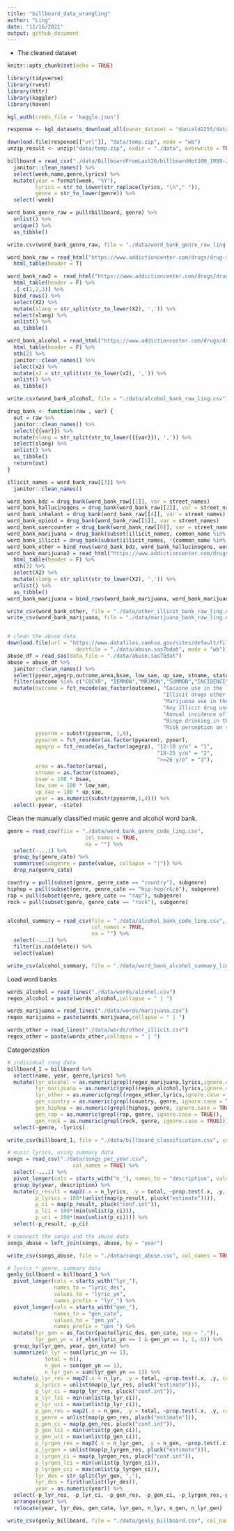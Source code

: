 ```yaml
---
title: "billboard_data_wrangling"
author: "Ling"
date: "11/16/2021"
output: github_document
---
```


- The cleaned dataset

```r
knitr::opts_chunk$set(echo = TRUE)

library(tidyverse)
library(rvest)
library(httr)
library(kaggler)
library(haven)

kgl_auth(creds_file = 'kaggle.json')

response <- kgl_datasets_download_all(owner_dataset = "danield2255/data-on-songs-from-billboard-19992019")

download.file(response[["url"]], "data/temp.zip", mode = "wb")
unzip_result <- unzip("data/temp.zip", exdir = "./data", overwrite = TRUE)

billboard = read_csv("./data/BillboardFromLast20/billboardHot100_1999-2019.csv") %>%
  janitor::clean_names() %>%
  select(week,name,genre,lyrics) %>%
  mutate(year = format(week, "%Y"),
         lyrics = str_to_lower(str_replace(lyrics, "\n"," ")),
         genre = str_to_lower(genre)) %>%
  select(-week)

word_bank_genre_raw = pull(billboard, genre) %>%
  unlist() %>%
  unique() %>%
  as_tibble()

write.csv(word_bank_genre_raw, file = "./data/word_bank_genre_raw_ling.csv")

word_bank_raw = read_html("https://www.addictioncenter.com/drugs/drug-street-names/") %>%
  html_table(header = T)

word_bank_raw2 =  read_html("https://www.addictioncenter.com/drugs/drug-alcohol-slang/") %>%
  html_table(header = F) %>%
  .[-c(1,2,3)] %>%
  bind_rows() %>%
  select(X2) %>%
  mutate(slang = str_split(str_to_lower(X2), ',')) %>%
  select(slang) %>%
  unlist() %>%
  as_tibble()

word_bank_alcohol = read_html("https://www.addictioncenter.com/drugs/drug-alcohol-slang/") %>%
  html_table(header = F) %>%
  nth(2) %>%
  janitor::clean_names() %>%
  select(x2) %>%
  mutate(x2 = str_split(str_to_lower(x2), ',')) %>%
  unlist() %>%
  as_tibble()

write.csv(word_bank_alcohol, file = "./data/alcohol_bank_raw_ling.csv")

drug_bank <- function(raw , var) {
  out = raw %>%
  janitor::clean_names() %>%
  select({{var}}) %>%
  mutate(slang = str_split(str_to_lower({{var}}), ',')) %>%
  select(slang) %>%
  unlist() %>%
  as_tibble()
  return(out)
}

illicit_names = word_bank_raw[[3]] %>%
  janitor::clean_names()

word_bank_bdz = drug_bank(word_bank_raw[[1]], var = street_names)
word_bank_hallucinogens = drug_bank(word_bank_raw[[2]], var = street_names)
word_bank_inhalant = drug_bank(word_bank_raw[[4]], var = street_names)
word_bank_opioid = drug_bank(word_bank_raw[[5]], var = street_names)
word_bank_overcounter = drug_bank(word_bank_raw[[6]], var = street_names)
word_bank_marijuana = drug_bank(subset(illicit_names, common_name %in% c("Marijuana", "Synthetic Marijuana")), var = other_names)
word_bank_illicit = drug_bank(subset(illicit_names, !(common_name %in% c("Marijuana", "Synthetic Marijuana"))), var = other_names)
word_bank_other = bind_rows(word_bank_bdz, word_bank_hallucinogens, word_bank_illicit, word_bank_inhalant, word_bank_opioid, word_bank_overcounter, word_bank_raw2)
word_bank_marijuana2 = read_html("https://www.addictioncenter.com/drugs/drug-alcohol-slang/") %>%
  html_table(header = F) %>%
  nth(3) %>%
  select(X2) %>%
  mutate(slang = str_split(str_to_lower(X2), ',')) %>%
  unlist() %>%
  as_tibble()
word_bank_marijuana = bind_rows(word_bank_marijuana, word_bank_marijuana2)

write_csv(word_bank_other, file = "./data/other_illicit_bank_raw_ling.csv")
write_csv(word_bank_marijuana, file = "./data/marijuana_bank_raw_ling.csv")


# clean the abuse data
download.file(url = "https://www.datafiles.samhsa.gov/sites/default/files/NSDUH_files/SAE/NSDUH_99_19_state_saes_final.sas7bdat", 
                      destfile = "./data/abuse.sas7bdat", mode = "wb")
abuse_df = read_sas(data_file = "./data/abuse.sas7bdat")
abuse = abuse_df %>%
  janitor::clean_names() %>%
  select(pyear,agegrp,outcome,area,bsae, low_sae, up_sae, stname, state, pyearnm) %>%
  filter(outcome %in% c("COCYR", "IEMMON","MRJMON","SUMMON","INCIDENCE","BNGALC","RISKMJ") & pyear != "11" & agegrp %in% c(1,2,3)) %>%
  mutate(outcome = fct_recode(as_factor(outcome), "Cocaine use in the last year" = "COCYR",
                                                  "Illicit drugs other than marijuana use in the last month" = "IEMMON",
                                                  "Marijuana use in the past month" = "MRJMON",
                                                  "Any illicit drug use in the last month" = "SUMMON",
                                                  "Annual incidence of first use of marijuana" = "INCIDENCE",
                                                  "Binge drinking in the last month" = "BNGALC",
                                                  "Risk perception on smoking marijuana once a month" = "RISKMJ"),
         pyearnm = substr(pyearnm, 1,9),
         pyearnm = fct_reorder(as.factor(pyearnm), pyear),
         agegrp = fct_recode(as_factor(agegrp), "12-18 y/o" = "1",
                                                "18-25 y/o" = "2",
                                                ">=26 y/o" = "3"),
         area = as.factor(area),
         stname = as.factor(stname),
         bsae = 100 * bsae,
         low_sae = 100 * low_sae,
         up_sae = 100 * up_sae,
         year = as.numeric(substr(pyearnm,1,4))) %>%
  select(-pyear, -state)

```

Clean the manually classified music genre and alcohol word bank.
```r

genre = read_csv(file = "./data/word_bank_genre_code_ling.csv",
                         col_names = TRUE,
                         na = "") %>%
  select(-...1) %>%
  group_by(genre_cate) %>%
  summarise(subgenre = paste(value, collapse = "|")) %>%
  drop_na(genre_cate)

country = pull(subset(genre, genre_cate == "country"), subgenre)
hiphop = pull(subset(genre, genre_cate == "hip-hop/r&;b"), subgenre)
rap = pull(subset(genre, genre_cate == "rap"), subgenre)
rock = pull(subset(genre, genre_cate == "rock"), subgenre)


alcohol_summary = read_csv(file = "./data/alcohol_bank_code_ling.csv",
                           col_names = TRUE,
                           na = "") %>%
  select(-...1) %>%
  filter(is.na(delete)) %>%
  select(value)

write_csv(alcohol_summary, file = "./data/word_bank_alcohol_summary_ling.csv")
```
Load word banks
```r
words_alcohol = read_lines("./data/words/alcohol.csv")
regex_alcohol = paste(words_alcohol,collapse = " | ")

words_marijuana = read_lines("./data/words/marijuana.csv")
regex_marijuana = paste(words_marijuana,collapse = " | ")

words_other = read_lines("./data/words/other_illicit.csv")
regex_other = paste(words_other,collapse = " | ")
```
Categorization
```r
# individual song data
billboard_1 = billboard %>%
  select(name, year, genre,lyrics) %>%
  mutate(lyr_alcohol = as.numeric(grepl(regex_marijuana,lyrics,ignore.case = TRUE)),
         lyr_marijuana = as.numeric(grepl(regex_alcohol,lyrics,ignore.case = TRUE)),
         lyr_other = as.numeric(grepl(regex_other,lyrics,ignore.case = TRUE)),
         gen_country = as.numeric(grepl(country, genre, ignore.case = TRUE)),
         gen_hiphop = as.numeric(grepl(hiphop, genre, ignore.case = TRUE)),
         gen_rap = as.numeric(grepl(rap, genre, ignore.case = TRUE)),
         gen_rock = as.numeric(grepl(rock, genre, ignore.case = TRUE))) %>%
  select(-genre, -lyrics) 

write_csv(billboard_1, file = "./data/billboard_classification.csv", col_names = TRUE)

# music lyrics, using summary data
songs = read_csv("./data/songs_per_year.csv",
                     col_names = TRUE) %>%
  select(-...1) %>%
  pivot_longer(cols = starts_with("n_"), names_to = "description", values_to = "n_lyrics", names_prefix = "n_") %>%
  group_by(year, description) %>%
  mutate(p_result = map2(.x = n_lyrics, .y = total, ~prop.test(.x, .y, conf.level = 0.95)),
         p_lyrics = 100*(unlist(map(p_result, pluck("estimate")))),
         p_ci = map(p_result, pluck("conf.int")),
         p_lci = 100*(min(unlist(p_ci))),
         p_uci = 100*(max(unlist(p_ci)))) %>%
  select(-p_result, -p_ci)

# connnect the songs and the abuse data
songs_abuse = left_join(songs, abuse, by = "year")

write_csv(songs_abuse, file = "./data/songs_abuse.csv", col_names = TRUE)

# lyrics * genre, summary data
genly_billboard = billboard_1 %>%
  pivot_longer(cols = starts_with("lyr_"),
               names_to = "lyric_des",
               values_to = "lyric_yn",
               names_prefix = "lyr_") %>%
  pivot_longer(cols = starts_with("gen_"),
               names_to = "gen_cate",
               values_to = "gen_yn",
               names_prefix = "gen_") %>%
  mutate(lyr_gen = as_factor(paste(lyric_des, gen_cate, sep = ",")),
         lyr_gen_yn = if_else(lyric_yn == 1 & gen_yn == 1, 1, 0)) %>%
  group_by(lyr_gen, year, gen_cate) %>%
  summarize(n_lyr = sum(lyric_yn == 1),
            total = n(),
            n_gen = sum(gen_yn == 1),
            n_lyr_gen = sum(lyr_gen_yn == 1)) %>%
  mutate(p_lyr_res = map2(.x = n_lyr, .y = total, ~prop.test(.x, .y, conf.level = 0.95)),
         p_lyrics = unlist(map(p_lyr_res, pluck("estimate"))),
         p_lyr_ci = map(p_lyr_res, pluck("conf.int")),
         p_lyr_lci = min(unlist(p_lyr_ci)),
         p_lyr_uci = max(unlist(p_lyr_ci)),
         p_gen_res = map2(.x = n_gen, .y = total, ~prop.test(.x, .y, conf.level = 0.95)),
         p_genre = unlist(map(p_gen_res, pluck("estimate"))),
         p_gen_ci = map(p_gen_res, pluck("conf.int")),
         p_gen_lci = min(unlist(p_gen_ci)),
         p_gen_uci = max(unlist(p_gen_ci)),
         p_lyrgen_res = map2(.x = n_lyr_gen, .y = n_gen, ~prop.test(.x, .y, conf.level = 0.95)),
         p_lyrgen = unlist(map(p_lyrgen_res, pluck("estimate"))),
         p_lyrgen_ci = map(p_lyrgen_res, pluck("conf.int")),
         p_lyrgen_lci = min(unlist(p_lyrgen_ci)),
         p_lyrgen_uci = max(unlist(p_lyrgen_ci)),
         lyr_des = str_split(lyr_gen, ","),
         lyr_des = first(unlist(lyr_des)),
         year = as.numeric(year)) %>%
  select(-p_lyr_res, -p_lyr_ci, -p_gen_res, -p_gen_ci, -p_lyrgen_res,-p_lyrgen_ci) %>%
  arrange(year) %>%
  relocate(year, lyr_des, gen_cate, lyr_gen, n_lyr, n_gen, n_lyr_gen)

write_csv(genly_billboard, file = "./data/genly_billboard.csv", col_names = TRUE)
```


